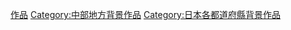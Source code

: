 {{日本行政區劃分類導航|背景作品}}
{{DEFAULTSORT:Ishikawa}}
[[Category:石川縣文化|作品]]
[[Category:中部地方背景作品|Category:中部地方背景作品]]
[[Category:日本各都道府縣背景作品|Category:日本各都道府縣背景作品]]